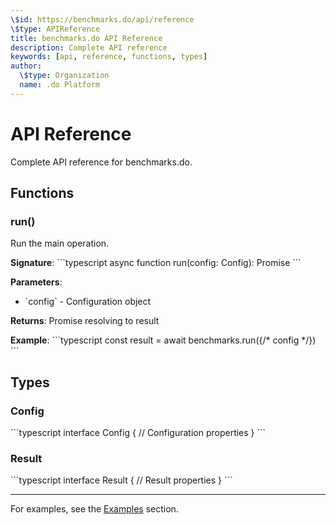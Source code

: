 ```yaml
---
\$id: https://benchmarks.do/api/reference
\$type: APIReference
title: benchmarks.do API Reference
description: Complete API reference
keywords: [api, reference, functions, types]
author:
  \$type: Organization
  name: .do Platform
---
```


# API Reference

Complete API reference for benchmarks.do.

## Functions

### run()

Run the main operation.

**Signature**:
\`\`\`typescript
async function run(config: Config): Promise<Result>
\`\`\`

**Parameters**:

- \`config\` - Configuration object

**Returns**: Promise resolving to result

**Example**:
\`\`\`typescript
const result = await benchmarks.run({/* config */})
\`\`\`

## Types

### Config

\`\`\`typescript
interface Config {
// Configuration properties
}
\`\`\`

### Result

\`\`\`typescript
interface Result {
// Result properties
}
\`\`\`

---

For examples, see the [Examples](../examples/) section.
